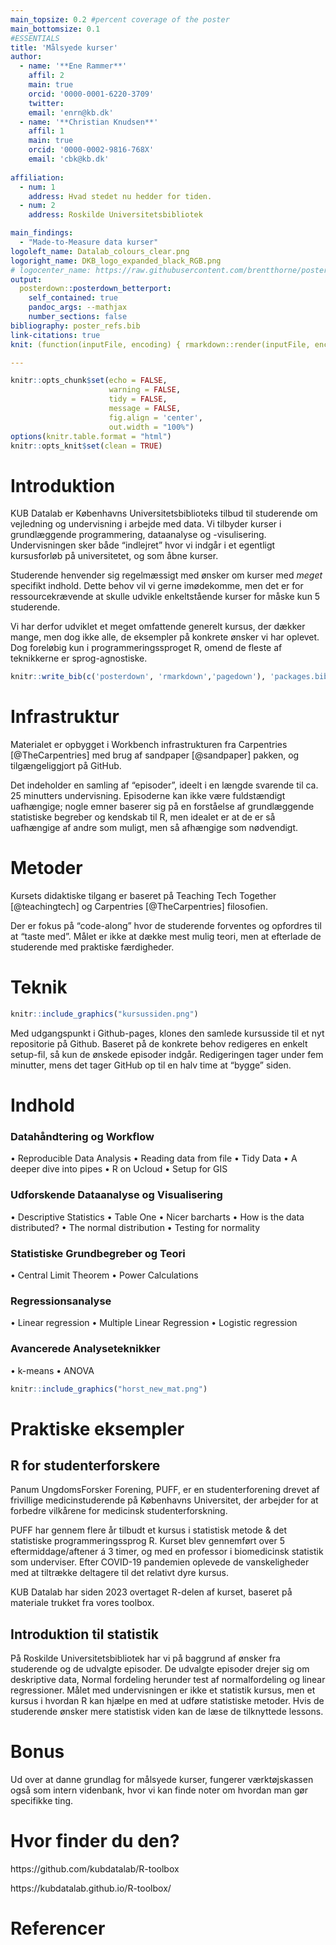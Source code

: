 ```yaml
---
main_topsize: 0.2 #percent coverage of the poster
main_bottomsize: 0.1
#ESSENTIALS
title: 'Målsyede kurser'
author:
  - name: '**Ene Rammer**'
    affil: 2
    main: true
    orcid: '0000-0001-6220-3709'
    twitter: 
    email: 'enrn@kb.dk'
  - name: '**Christian Knudsen**'
    affil: 1
    main: true
    orcid: '0000-0002-9816-768X'
    email: 'cbk@kb.dk'
  
affiliation:
  - num: 1
    address: Hvad stedet nu hedder for tiden.
  - num: 2
    address: Roskilde Universitetsbibliotek

main_findings:
  - "Made-to-Measure data kurser"
logoleft_name: Datalab_colours_clear.png
logoright_name: DKB_logo_expanded_black_RGB.png
# logocenter_name: https://raw.githubusercontent.com/brentthorne/posterdown/master/images/qr-code-black.png
output: 
  posterdown::posterdown_betterport:
    self_contained: true
    pandoc_args: --mathjax
    number_sections: false
bibliography: poster_refs.bib
link-citations: true
knit: (function(inputFile, encoding) { rmarkdown::render(inputFile, encoding = encoding, output_file = file.path(dirname(inputFile), 'poster.html')) })

---
```


```r
knitr::opts_chunk$set(echo = FALSE,
                      warning = FALSE,
                      tidy = FALSE,
                      message = FALSE,
                      fig.align = 'center',
                      out.width = "100%")
options(knitr.table.format = "html") 
knitr::opts_knit$set(clean = TRUE)
```

# Introduktion

KUB Datalab er Københavns Universitetsbiblioteks tilbud til studerende om 
vejledning og undervisning i arbejde med data. Vi tilbyder kurser i grundlæggende
programmering, dataanalyse og -visulisering. Undervisningen sker både "indlejret"
hvor vi indgår i et egentligt kursusforløb på universitetet, og som åbne kurser.

Studerende henvender sig regelmæssigt med ønsker om kurser med _meget_ specifikt
indhold. Dette behov vil vi gerne imødekomme, men det er for ressourcekrævende
at skulle udvikle enkeltstående kurser for måske kun 5 studerende. 

Vi har derfor udviklet et meget omfattende generelt kursus, der dækker mange, men
dog ikke alle, de eksempler på konkrete ønsker vi har oplevet. 
Dog foreløbig kun i programmeringssproget R, omend de fleste af teknikkerne er 
sprog-agnostiske.


```r
knitr::write_bib(c('posterdown', 'rmarkdown','pagedown'), 'packages.bib')
```

# Infrastruktur

Materialet er opbygget i Workbench infrastrukturen fra Carpentries [@TheCarpentries] 
med brug af sandpaper [@sandpaper] pakken, og tilgængeliggjort på GitHub.

Det indeholder en samling af "episoder", ideelt i en længde svarende til ca.
25 minutters undervisning. Episoderne kan ikke være fuldstændigt uafhængige;
nogle emner baserer sig på en forståelse af grundlæggende statistiske begreber
og kendskab til R, men idealet er at de er så uafhængige af andre som muligt,
men så afhængige som nødvendigt. 





# Metoder

Kursets didaktiske tilgang er baseret på Teaching Tech Together [@teachingtech]
og Carpentries [@TheCarpentries] filosofien. 

Der er fokus på "code-along" hvor de studerende forventes og opfordres til at "taste med". Målet er ikke at 
dække mest mulig teori, men at efterlade de studerende med praktiske færdigheder.

<div style="break-after: column;"></div>
# Teknik

```r
knitr::include_graphics("kursussiden.png")
```

Med udgangspunkt i Github-pages, klones den samlede kursusside til et nyt
repositorie på Github. Baseret på de konkrete behov redigeres en enkelt 
setup-fil, så kun de ønskede episoder indgår. Redigeringen tager under fem 
minutter, mens det tager GitHub op til en halv time at "bygge" siden. 



# Indhold


### Datahåndtering og Workflow

• Reproducible Data Analysis
• Reading data from file
• Tidy Data
• A deeper dive into pipes
• R on Ucloud
• Setup for GIS

### Udforskende Dataanalyse og Visualisering
• Descriptive Statistics
• Table One
• Nicer barcharts
• How is the data distributed?
• The normal distribution
• Testing for normality

### Statistiske Grundbegreber og Teori
• Central Limit Theorem
• Power Calculations

### Regressionsanalyse
• Linear regression
• Multiple Linear Regression
• Logistic regression

### Avancerede Analyseteknikker
• k-means
• ANOVA

```r
knitr::include_graphics("horst_new_mat.png")
```


# Praktiske eksempler

## R for studenterforskere

Panum UngdomsForsker Forening, PUFF, er en studenterforening drevet af frivillige
medicinstuderende på Københavns Universitet, der arbejder for at forbedre vilkårene
for medicinsk studenterforskning. 

PUFF har gennem flere år tilbudt et kursus i statistisk metode & det statistiske
programmeringssprog R. Kurset blev gennemført over 5 eftermiddage/aftener á 3 timer,
og med en professor i biomedicinsk statistik som underviser. Efter COVID-19 
pandemien oplevede de vanskeligheder med at tiltrække deltagere til det relativt
dyre kursus.

KUB Datalab har siden 2023 overtaget R-delen af kurset, baseret på materiale
trukket fra vores toolbox.

## Introduktion til statistik

På Roskilde Universitetsbibliotek har vi på baggrund af ønsker fra studerende og de udvalgte episoder. De udvalgte episoder drejer sig om deskriptive data, Normal fordeling herunder test af normalfordeling og linear regressioner. Målet med undervisningen er ikke et statistik kursus, men et kursus i hvordan R kan hjælpe en med at udføre statistiske metoder. Hvis de studerende ønsker mere statistisk viden kan de læse de tilknyttede lessons.

# Bonus

Ud over at danne grundlag for målsyede kurser, fungerer værktøjskassen også som
intern videnbank, hvor vi kan finde noter om hvordan man gør specifikke ting. 


# Hvor finder du den?
https://github.com/kubdatalab/R-toolbox

https://kubdatalab.github.io/R-toolbox/

# Referencer
